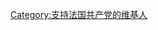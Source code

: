 {{Userbox
  |border-c = #000000
  |border-s = 1
  |id-c     = white
  |info-c   = #B40404
  |info-s   = 9
  |info-fc  = #FFFFFF
  |id       = [[File:PCF LOGO.svg|50px]]
  |info     = 這個用戶支持'''[[法国共产党|<span style="color:white;">'''法国共产党'''</span>]]'''
}}

[[Category:支持法国共产党的维基人]]